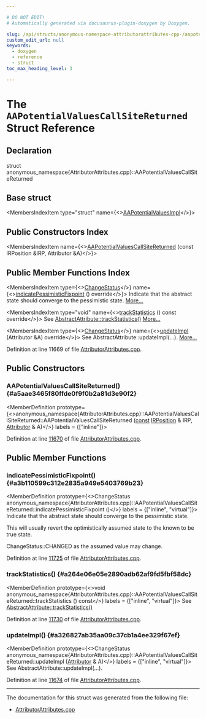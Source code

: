 ```yaml
---

# DO NOT EDIT!
# Automatically generated via docusaurus-plugin-doxygen by Doxygen.

slug: /api/structs/anonymous-namespace-attributorattributes-cpp-/aapotentialvaluescallsitereturned
custom_edit_url: null
keywords:
  - doxygen
  - reference
  - struct
toc_max_heading_level: 3

---
```





# The `AAPotentialValuesCallSiteReturned` Struct Reference

<DoxygenPage pluginConfig={pluginConfig}>



## Declaration

<CodeBlock>struct anonymous_namespace{AttributorAttributes.cpp}::AAPotentialValuesCallSiteReturned</CodeBlock>

## Base struct

<MembersIndex>

<MembersIndexItem
  type="struct"
  name={<><a href="/docs/api/structs/anonymous-namespace-attributorattributes-cpp-/aapotentialvaluesimpl">AAPotentialValuesImpl</a></>}>
</MembersIndexItem>

</MembersIndex>

## Public Constructors Index

<MembersIndex>

<MembersIndexItem
  name={<><a href="#a5aae3465f80ffde0f9f0b2a81d3e90f2">AAPotentialValuesCallSiteReturned</a> (const IRPosition &amp;IRP, Attributor &amp;A)</>}>
</MembersIndexItem>

</MembersIndex>

## Public Member Functions Index

<MembersIndex>

<MembersIndexItem
  type={<><a href="/docs/api/namespaces/llvm/#acd850975ae5042cacb64a9d0ea4715f3">ChangeStatus</a></>}
  name={<><a href="#a3b110599c312e2835a949e5403769b23">indicatePessimisticFixpoint</a> () override</>}>
Indicate that the abstract state should converge to the pessimistic state. <a href="#a3b110599c312e2835a949e5403769b23">More...</a>
</MembersIndexItem>

<MembersIndexItem
  type="void"
  name={<><a href="#a264e06e05e2890adb62af9fd5fbf58dc">trackStatistics</a> () const override</>}>
See <a href="/docs/api/structs/llvm/abstractattribute/#add85e4d78cefc67429904d7492aff9a4">AbstractAttribute::trackStatistics()</a> <a href="#a264e06e05e2890adb62af9fd5fbf58dc">More...</a>
</MembersIndexItem>

<MembersIndexItem
  type={<><a href="/docs/api/namespaces/llvm/#acd850975ae5042cacb64a9d0ea4715f3">ChangeStatus</a></>}
  name={<><a href="#a326827ab35aa09c37cb1a4ee329f67ef">updateImpl</a> (Attributor &amp;A) override</>}>
See AbstractAttribute::updateImpl(...). <a href="#a326827ab35aa09c37cb1a4ee329f67ef">More...</a>
</MembersIndexItem>

</MembersIndex>


Definition at line 11669 of file <a href="/docs/api/files/lib/lib/transforms/lib/transforms/ipo/attributorattributes-cpp">AttributorAttributes.cpp</a>.

<SectionDefinition>

## Public Constructors

### AAPotentialValuesCallSiteReturned() {#a5aae3465f80ffde0f9f0b2a81d3e90f2}

<MemberDefinition
  prototype={<>anonymous&#95;namespace&#123;AttributorAttributes.cpp&#125;::AAPotentialValuesCallSiteReturned::AAPotentialValuesCallSiteReturned (<a href="/docs/api/files/lib/lib/target/lib/target/aarch64/aarch64promoteconstant-cpp/#a90f8350fecae261c25be85d38b451bff">const</a> <a href="/docs/api/structs/llvm/irposition">IRPosition</a> &amp; IRP, <a href="/docs/api/structs/llvm/attributor">Attributor</a> &amp; A)</>}
  labels = {["inline"]}>

Definition at line <a href="/docs/api/files/lib/lib/transforms/lib/transforms/ipo/attributorattributes-cpp/#l11670">11670</a> of file <a href="/docs/api/files/lib/lib/transforms/lib/transforms/ipo/attributorattributes-cpp">AttributorAttributes.cpp</a>.
</MemberDefinition>

</SectionDefinition>

<SectionDefinition>

## Public Member Functions

### indicatePessimisticFixpoint() {#a3b110599c312e2835a949e5403769b23}

<MemberDefinition
  prototype={<>ChangeStatus anonymous&#95;namespace&#123;AttributorAttributes.cpp&#125;::AAPotentialValuesCallSiteReturned::indicatePessimisticFixpoint ()</>}
  labels = {["inline", "virtual"]}>
Indicate that the abstract state should converge to the pessimistic state.

This will usually revert the optimistically assumed state to the known to be true state.


<SectionUser title="Returns">
ChangeStatus::CHANGED as the assumed value may change.
</SectionUser>

Definition at line <a href="/docs/api/files/lib/lib/transforms/lib/transforms/ipo/attributorattributes-cpp/#l11725">11725</a> of file <a href="/docs/api/files/lib/lib/transforms/lib/transforms/ipo/attributorattributes-cpp">AttributorAttributes.cpp</a>.
</MemberDefinition>

### trackStatistics() {#a264e06e05e2890adb62af9fd5fbf58dc}

<MemberDefinition
  prototype={<>void anonymous&#95;namespace&#123;AttributorAttributes.cpp&#125;::AAPotentialValuesCallSiteReturned::trackStatistics () const</>}
  labels = {["inline", "virtual"]}>
See <a href="/docs/api/structs/llvm/abstractattribute/#add85e4d78cefc67429904d7492aff9a4">AbstractAttribute::trackStatistics()</a>

Definition at line <a href="/docs/api/files/lib/lib/transforms/lib/transforms/ipo/attributorattributes-cpp/#l11730">11730</a> of file <a href="/docs/api/files/lib/lib/transforms/lib/transforms/ipo/attributorattributes-cpp">AttributorAttributes.cpp</a>.
</MemberDefinition>

### updateImpl() {#a326827ab35aa09c37cb1a4ee329f67ef}

<MemberDefinition
  prototype={<>ChangeStatus anonymous&#95;namespace&#123;AttributorAttributes.cpp&#125;::AAPotentialValuesCallSiteReturned::updateImpl (<a href="/docs/api/structs/llvm/attributor">Attributor</a> &amp; A)</>}
  labels = {["inline", "virtual"]}>
See AbstractAttribute::updateImpl(...).

Definition at line <a href="/docs/api/files/lib/lib/transforms/lib/transforms/ipo/attributorattributes-cpp/#l11674">11674</a> of file <a href="/docs/api/files/lib/lib/transforms/lib/transforms/ipo/attributorattributes-cpp">AttributorAttributes.cpp</a>.
</MemberDefinition>

</SectionDefinition>

<hr/>

The documentation for this struct was generated from the following file:

<ul>
<li><a href="/docs/api/files/lib/lib/transforms/lib/transforms/ipo/attributorattributes-cpp">AttributorAttributes.cpp</a></li>
</ul>

</DoxygenPage>

